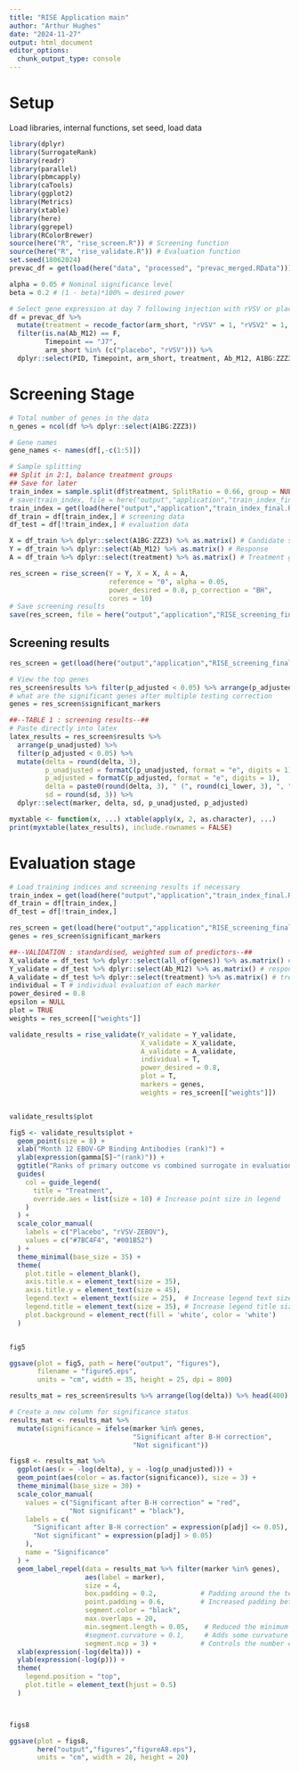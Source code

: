 ```yaml
---
title: "RISE Application main"
author: "Arthur Hughes"
date: "2024-11-27"
output: html_document
editor_options: 
  chunk_output_type: console
---
```

# Setup
Load libraries, internal functions, set seed, load data
```r
library(dplyr)
library(SurrogateRank)
library(readr)
library(parallel)
library(pbmcapply)
library(caTools)
library(ggplot2)
library(Metrics)
library(xtable)
library(here)
library(ggrepel)
library(RColorBrewer)
source(here("R", "rise_screen.R")) # Screening function
source(here("R", "rise_validate.R")) # Evaluation function
set.seed(18062024)
prevac_df = get(load(here("data", "processed", "prevac_merged.RData"))) 

alpha = 0.05 # Nominal significance level
beta = 0.2 # (1 - beta)*100% = desired power

# Select gene expression at day 7 following injection with rVSV or placebo + clinical variables
df = prevac_df %>% 
  mutate(treatment = recode_factor(arm_short, "rVSV" = 1, "rVSV2" = 1, "Ad26MVA" = 1, "placebo" = 0)) %>% 
  filter(is.na(Ab_M12) == F, 
         Timepoint == "J7", 
         arm_short %in% (c("placebo", "rVSV"))) %>% 
  dplyr::select(PID, Timepoint, arm_short, treatment, Ab_M12, A1BG:ZZZ3)
```

# Screening Stage

```r
# Total number of genes in the data
n_genes = ncol(df %>% dplyr::select(A1BG:ZZZ3))

# Gene names
gene_names <- names(df[,-c(1:5)])

# Sample splitting
## Split in 2:1, balance treatment groups
## Save for later
train_index = sample.split(df$treatment, SplitRatio = 0.66, group = NULL)
# save(train_index, file = here("output","application","train_index_final.RData"))
train_index = get(load(here("output","application","train_index_final.RData")))
df_train = df[train_index,] # screening data
df_test = df[!train_index,] # evaluation data

X = df_train %>% dplyr::select(A1BG:ZZZ3) %>% as.matrix() # Candidate surrogates
Y = df_train %>% dplyr::select(Ab_M12) %>% as.matrix() # Response
A = df_train %>% dplyr::select(treatment) %>% as.matrix() # Treatment groups

res_screen = rise_screen(Y = Y, X = X, A = A,
                         reference = "0", alpha = 0.05,
                         power_desired = 0.8, p_correction = "BH",
                         cores = 10)
# Save screening results
save(res_screen, file = here("output","application","RISE_screening_final.Rds"))
```

## Screening results
```r
res_screen = get(load(here("output","application","RISE_screening_final.Rds")))

# View the top genes
res_screen$results %>% filter(p_adjusted < 0.05) %>% arrange(p_adjusted)
# what are the significant genes after multiple testing correction
genes = res_screen$significant_markers

##--TABLE 1 : screening results--##
# Paste directly into latex
latex_results = res_screen$results %>% 
  arrange(p_unadjusted) %>% 
  filter(p_adjusted < 0.05) %>% 
  mutate(delta = round(delta, 3),
         p_unadjusted = formatC(p_unadjusted, format = "e", digits = 1),
         p_adjusted = formatC(p_adjusted, format = "e", digits = 1),
         delta = paste0(round(delta, 3), " (", round(ci_lower, 3), ", ", round(ci_upper, 3), ")"),
         sd = round(sd, 3)) %>% 
  dplyr::select(marker, delta, sd, p_unadjusted, p_adjusted)

myxtable <- function(x, ...) xtable(apply(x, 2, as.character), ...)
print(myxtable(latex_results), include.rownames = FALSE)
```

# Evaluation stage 

```r
# Load training indices and screening results if necessary
train_index = get(load(here("output","application","train_index_final.RData")))
df_train = df[train_index,]
df_test = df[!train_index,]

res_screen = get(load(here("output","application","RISE_screening_final.Rds")))
genes = res_screen$significant_markers

##--VALIDATION : standardised, weighted sum of predictors--##
X_validate = df_test %>% dplyr::select(all_of(genes)) %>% as.matrix() # candidate surrogates 
Y_validate = df_test %>% dplyr::select(Ab_M12) %>% as.matrix() # response
A_validate = df_test %>% dplyr::select(treatment) %>% as.matrix() # treatment groups
individual = T # individual evaluation of each marker
power_desired = 0.8 
epsilon = NULL
plot = TRUE
weights = res_screen[["weights"]]

validate_results = rise_validate(Y_validate = Y_validate,
                                 X_validate = X_validate,
                                 A_validate = A_validate,
                                 individual = T,
                                 power_desired = 0.8,
                                 plot = T,
                                 markers = genes, 
                                 weights = res_screen[["weights"]])


validate_results$plot

fig5 <- validate_results$plot +
  geom_point(size = 8) +
  xlab("Month 12 EBOV-GP Binding Antibodies (rank)") +
  ylab(expression(gamma[S]~"(rank)")) +
  ggtitle("Ranks of primary outcome vs combined surrogate in evaluation data") +
  guides(
    col = guide_legend(
      title = "Treatment",
      override.aes = list(size = 10) # Increase point size in legend
    )
  ) +
  scale_color_manual(
    labels = c("Placebo", "rVSV-ZEBOV"), 
    values = c("#7BC4F4", "#001B52")
  ) +
  theme_minimal(base_size = 35) +
  theme(
    plot.title = element_blank(),
    axis.title.x = element_text(size = 35),
    axis.title.y = element_text(size = 45),
    legend.text = element_text(size = 25),  # Increase legend text size
    legend.title = element_text(size = 35), # Increase legend title size
    plot.background = element_rect(fill = 'white', color = 'white')
  )


fig5

ggsave(plot = fig5, path = here("output", "figures"),
       filename = "figure5.eps", 
       units = "cm", width = 35, height = 25, dpi = 800)
```


```r
results_mat = res_screen$results %>% arrange(log(delta)) %>% head(400)

# Create a new column for significance status
results_mat <- results_mat %>%
  mutate(significance = ifelse(marker %in% genes, 
                               "Significant after B-H correction", 
                               "Not significant"))

figs8 <- results_mat %>%
  ggplot(aes(x = -log(delta), y = -log(p_unadjusted))) + 
  geom_point(aes(color = as.factor(significance)), size = 3) + 
  theme_minimal(base_size = 30) +
  scale_color_manual(
    values = c("Significant after B-H correction" = "red", 
               "Not significant" = "black"),
    labels = c(
      "Significant after B-H correction" = expression(p[adj] <= 0.05),
      "Not significant" = expression(p[adj] > 0.05)
    ),
    name = "Significance"
  ) +
  geom_label_repel(data = results_mat %>% filter(marker %in% genes), 
                   aes(label = marker), 
                   size = 4, 
                   box.padding = 0.2,           # Padding around the text box
                   point.padding = 0.6,         # Increased padding between point and label
                   segment.color = "black", 
                   max.overlaps = 20, 
                   min.segment.length = 0.05,    # Reduced the minimum segment length to make longer lines
                   #segment.curvature = 0.1,     # Adds some curvature (optional)
                   segment.ncp = 3) +           # Controls the number of control points for curved segments
  xlab(expression(-log(delta))) +
  ylab(expression(-log(p))) +
  theme(
    legend.position = "top",
    plot.title = element_text(hjust = 0.5)
  )



figs8

ggsave(plot = figs8,
       here("output","figures","figureA8.eps"), 
       units = "cm", width = 28, height = 20)
```

